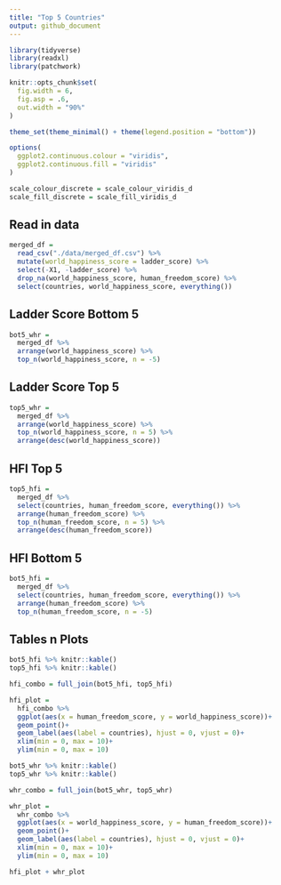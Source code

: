 ```yaml
---
title: "Top 5 Countries"
output: github_document
---
```





```r
library(tidyverse)
library(readxl)
library(patchwork)

knitr::opts_chunk$set(
  fig.width = 6,
  fig.asp = .6,
  out.width = "90%"
)

theme_set(theme_minimal() + theme(legend.position = "bottom"))

options(
  ggplot2.continuous.colour = "viridis",
  ggplot2.continuous.fill = "viridis"
)

scale_colour_discrete = scale_colour_viridis_d
scale_fill_discrete = scale_fill_viridis_d
```

## Read in data

```r
merged_df = 
  read_csv("./data/merged_df.csv") %>% 
  mutate(world_happiness_score = ladder_score) %>% 
  select(-X1, -ladder_score) %>% 
  drop_na(world_happiness_score, human_freedom_score) %>% 
  select(countries, world_happiness_score, everything())
```

## Ladder Score Bottom 5

```r
bot5_whr = 
  merged_df %>% 
  arrange(world_happiness_score) %>% 
  top_n(world_happiness_score, n = -5)

```

## Ladder Score Top 5

```r
top5_whr = 
  merged_df %>% 
  arrange(world_happiness_score) %>% 
  top_n(world_happiness_score, n = 5) %>% 
  arrange(desc(world_happiness_score))

```

## HFI Top 5

```r
top5_hfi = 
  merged_df %>% 
  select(countries, human_freedom_score, everything()) %>% 
  arrange(human_freedom_score) %>% 
  top_n(human_freedom_score, n = 5) %>% 
  arrange(desc(human_freedom_score))
```

## HFI Bottom 5

```r
bot5_hfi = 
  merged_df %>% 
  select(countries, human_freedom_score, everything()) %>%
  arrange(human_freedom_score) %>% 
  top_n(human_freedom_score, n = -5)
```

## Tables n Plots

```r
bot5_hfi %>% knitr::kable()
top5_hfi %>% knitr::kable()

hfi_combo = full_join(bot5_hfi, top5_hfi)

hfi_plot = 
  hfi_combo %>% 
  ggplot(aes(x = human_freedom_score, y = world_happiness_score))+
  geom_point()+
  geom_label(aes(label = countries), hjust = 0, vjust = 0)+
  xlim(min = 0, max = 10)+
  ylim(min = 0, max = 10)

bot5_whr %>% knitr::kable()
top5_whr %>% knitr::kable()

whr_combo = full_join(bot5_whr, top5_whr)

whr_plot = 
  whr_combo %>% 
  ggplot(aes(x = world_happiness_score, y = human_freedom_score))+
  geom_point()+
  geom_label(aes(label = countries), hjust = 0, vjust = 0)+
  xlim(min = 0, max = 10)+
  ylim(min = 0, max = 10)

hfi_plot + whr_plot
```






